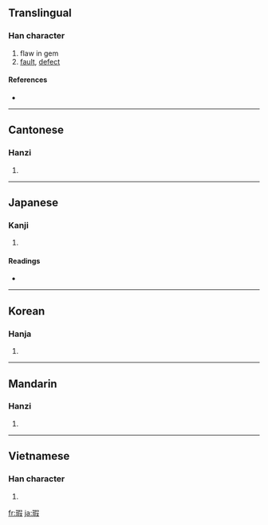 ==Translingual==

===Han character===
{{Han char|rn=96|rad=玉|as=09|sn=13|four=1714<sub>7</sub>|canj=一土口尸水 (MGRSE)}}

# flaw in gem
# [[fault]], [[defect]]

====References====
* {{Han ref|kx=0737.180|dkj=21120|dj=1148.180|hdz=21128.140|uh=7455|ud=29781|bh=B7E5|bd=47077}}

----

==Cantonese==

===Hanzi===
{{yue-hanzi|jyut=|y=ha4}}

# {{defn|Cantonese|sort=玉09}}

----

==Japanese==

===Kanji===
{{ja-kanji|grade=|rs=玉09}}

# {{defn|Japanese}}

====Readings====
* {{ja-readings|on=[[か]] (ka)|kun=[[きず]] (kizu), [[なんぞ]] (nanzo)|nanori=}}

----

==Korean==

===Hanja===
{{ko-hanja|hangeul=하|eumhun=|rv=ha|mr=ha|y=ha}}

# {{defn|Korean|sort=玉09}}

----

==Mandarin==

===Hanzi===
{{cmn-hanzi|pin=[[xiá]] ([[xia2]])|wg=hsia<sup>2</sup>}}

# {{defn|Mandarin|sort=玉09}}

----

==Vietnamese==

===Han character===
{{vi-hantu|[[hà]]|rs=玉09}}

# {{defn|Vietnamese|sort=玉09}}

[[fr:瑕]]
[[ja:瑕]]